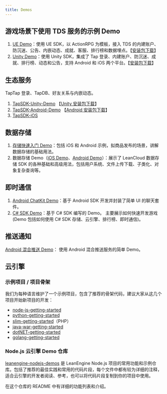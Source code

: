```yaml
---
title: Demos
---
```


## 游戏场景下使用 TDS 服务的示例 Demo

1. [UE Demo](https://github.com/taptap/TapSDK-UE-Demo)：使用 UE SDK，以 ActionRPG 为模板，接入 TDS 的内建账户、防沉迷、公告、内嵌动态、成就、客服、排行榜和数据埋点。【[安装包下载](https://github.com/taptap/TapSDK-UE-Demo/releases/tag/v1.1.0)】
2. [Unity Demo](https://github.com/taptap/TDS-Unity-Demo)：使用 Unity SDK，集成了 Tap 登录、内建账户、防沉迷、成就、排行榜、动态和公告，支持 Android 和 iOS 两个平台。【[安装包下载](https://github.com/taptap/TDS-Unity-Demo#%E6%B8%B8%E6%88%8F%E4%B8%8B%E8%BD%BD)】


## 生态服务

TapTap 登录、TapDB、好友关系与内嵌动态。

1. [TapSDK-Unity-Demo](https://github.com/taptap/TapSDK-Unity-Demo/tree/master)  【[Unity 安装包下载](https://capacity-files.lcfile.com/MlHB9qrd2J6TDWJzLFmH9l5JSzX1L7tG/Tds_demo.apk)】
2. [TapSDK-Android-Demo](https://github.com/taptap/TapSDK-Android-Demo)  【[Android 安装包下载](https://lc-buhezimj.cn-e1.lcfile.com/HcRRRtDrFwBE3MmTyHjLEy8hIVbHwKoh/tds_demo_android_3.24.1.apk)】
3. [TapSDK-iOS](https://github.com/TapTap/TapSDK-iOS)


## 数据存储

1. [存储快速入门 Demo](https://github.com/leancloud/StorageStarted)：包括 iOS 和 Android 示例，拟商品发布的场景，讲解数据存储的基础用法。
2. 数据存储 Demo（[iOS Demo](https://github.com/leancloud/LeanStorageDemo-iOS)、[Android Demo](https://github.com/leancloud/LeanStorageDemo-Android)）：展示了 LeanCloud 数据存储 SDK 的各种基础和高级用法，包括用户系统、文件上传下载、子类化、对象复杂查询等。

## 即时通信

1. [Android ChatKit Demo](https://github.com/leancloud/LeanCloudChatKit-Android)：基于 Android SDK 开发并封装了简单 UI 的聊天套件。
2. [C# SDK Demo](https://github.com/leancloud/CSharp-SDK-Unity-Demo)：基于 C# SDK 编写的 Demo。 主要展示如何快速开发游戏(Demo 包括如何使用 C# SDK 存储、云引擎、排行榜、即时通信)。

## 推送通知

[Android 混合推送 Demo](https://github.com/leancloud/mixpush-demos)： 使用 Android 混合推送服务的简单 Demo。

## 云引擎

### 示例项目 / 项目骨架

我们为每种语言维护了一个示例项目，包含了推荐的骨架代码，建议大家从这几个项目开始新项目的开发：

- [node-js-getting-started](https://github.com/leancloud/node-js-getting-started/)
- [python-getting-started](https://github.com/leancloud/python-getting-started)
- [slim-getting-started](https://github.com/leancloud/slim-getting-started)（PHP）
- [java-war-getting-started](https://github.com/leancloud/java-war-getting-started)
- [dotNET-getting-started](https://github.com/leancloud/dotNET-getting-started)
- [golang-getting-started](https://github.com/leancloud/golang-getting-started)

### Node.js 云引擎 Demo 仓库

[leanengine-nodejs-demos](https://github.com/leancloud/leanengine-nodejs-demos) 是 LeanEngine Node.js 项目的常用功能和示例仓库。包括了推荐的最佳实践和常用的代码片段，每个文件中都有较为详细的注释，适合云引擎的开发者阅读、参考，也可以将代码片段复制到你的项目中使用。

在这个仓库的 README 中有详细的功能列表和介绍。
